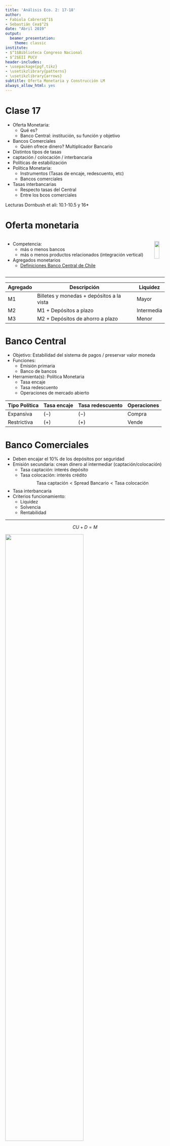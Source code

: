 ```yaml
---
title: 'Análisis Eco. 2: 17-18'
author:
- Fabiola Cabrera$^1$
- Sebastián Cea$^2$
date: "Abril 2019"
output:
  beamer_presentation:
    theme: classic
institute:
- $^1$Biblioteca Congreso Nacional
- $^2$EII PUCV
header-includes:
- \usepackage{pgf,tikz}
- \usetikzlibrary{patterns}
- \usetikzlibrary{arrows}
subtitle: Oferta Monetaria y Construcción LM
always_allow_html: yes
---
```


# Clase 17

- Oferta Monetaria: 
  - Qué es?
  - Banco Central: institución, su función y objetivo
- Bancos Comerciales
  - Quién ofrece dinero? Multiplicador Bancario
- Distintos tipos de tasas 
 - captación / colocación / interbancaria
- Políticas de estabilización 
- Política Monetaria: 
  - Instrumentos (Tasas de encaje, redescuento, etc)
  - Bancos comerciales
- Tasas interbancarias
  - Respecto tasas del Central
  - Entre los bcos comerciales
 
 Lecturas Dornbush et ali: 10.1-10.5 y 16*
 
# Oferta monetaria

::: columns

:::: column

- Competencia: 
  - más o menos bancos
  - más o menos productos relacionados (integración vertical)
  
- Agregados monetarios
  - [Definiciones Banco Central de Chile](https://si3.bcentral.cl/estadisticas/Principal1/Metodologias/EMF/AGREGADOS_MONETARIOS/Base_Monetaria.pdf)

::::

:::: column

![](agregados.png){height=70%}\

::::

:::



---

|Agregado|Descripción|Liquidez|
|---|------------------------------------------|--|
|M1| Billetes y monedas + depósitos a la vista|Mayor|
|M2| M1 + Depósitos a plazo|Intermedia|
|M3| M2 + Depósitos de ahorro a plazo|Menor|

# Banco Central

- Objetivo: Estabilidad del sistema de pagos / preservar valor moneda
- Funciones:
  - Emisión primaria
  - Banco de bancos
- Herramienta(s): Política Monetaria
  - Tasa encaje
  - Tasa redescuento
  - Operaciones de mercado abierto
  
|Tipo Política|Tasa encaje|Tasa redescuento|Operaciones|
|-------------|-----------|----------------|-----------|
|Expansiva|$(-)$|$(-)$|Compra|
|Restrictiva|$(+)$|$(+)$|Vende|

# Banco Comerciales

- Deben encajar el 10% de los depósitos por seguridad
- Emisión secundaria: crean dinero al intermediar (captación/colocación)
  - Tasa captación: interés depósito
  - Tasa colocación: interés crédito
  $$\text{Tasa captación}<\text{Spread Bancario}<\text{Tasa colocación}$$
- Tasa interbancaria
- Criterios funcionamiento:
  - Liquidez
  - Solvencia
  - Rentabilidad
  
---


$$CU+D=M$$

![](AltaPotencia.png){height=70%}\

$$CU+\text{reservas}=H$$

Multiplicador Monetario: $\frac{M}{H}$

# Clase 18
 
- Construcción de la curva LM
- Ecuación en el Mercado monetario: LM Traslados por políticas monetarias
- Políticas de estabilización 
- Política Monetaria



# Construcción LM

![](LM.png){height=70%}\


# Variación en Oferta Monetaria

![](AumentoOfertaM.png){height=70%}\

- ¿Figura representa política monetaria expansiva o restrictiva?


# Excesos de Oferta/Demanda Monetaria


::: columns

:::: column



![](LMsola.png){height=70%}\

::::

:::: column

- ¿Dónde situar?
  - EOM
  - EDM
- Comparar gráfico anterior


$\,$


![Macro con Python](MacroPython.png){height=20%}\
::::

:::

# Equilibrio ISLM

::: columns

:::: column

![](ISLM.png){height=70%}\

::::

:::: column

![](DeltaISLM.png){height=70%}\

::::

:::

- En equilibrio, ¿Cuál es el impacto de los excesos de:?
  - Oferta/Demanda Monetaria
  - Oferta/Demanda Agregada


# Clase 19

- Análisis de casos:
  - Exceso de Oferta / Demanda Agregada / Monetaria  (EDA, EOA, EDM, EOM) 
- Política Fiscal Expansiva:
 - Efecto Crowding Out
- Política Monetaria Expansiva:
  - Mecanismos de Transmisión
- Casos extremos clásicos y keynesianos

Lecturas Dornbush et ali: 11.1-11.4


# Revisión Ejercicio

¿Con qué fin el Gobierno Chino otorga financiamiento al exterior? Base su respuesta en el modelo de DA

- China busca ser la potencia mundial sobre las energías “verdes”, china por su lado tiene la opción de invertir en arg y así poder obtener un retorno sobre este y una mayor demanda agregada.
- Aumentar M en la demanda para aumentar esta en su totalidad.
- Para argentina y china hay un cambio en su sector externo, no logro ver cual aumenta y cual disminuye, solo con percepcion diria que china busca qmpliar la capacidad de compra de los paises que demandan sus bienes y por esto trata de impulsarlos
- El incentivo del Gobierno Chino seria el de aumentar la capacidad de demanda del pais al que le otorgan financiamiento. El financiamiento se ve reflejado en la M del modelo de DA.


---


¿Con qué fin el Gobierno Chino otorga financiamiento al exterior? Base su respuesta en el modelo de DA

- Aumentar la cantidad de dinero (M) en Argentina, tiene como objetivo desplazar la DA en China, y al aumentar el nivel de precios la producción crecerá
- Modo de inversion y ayuda a los paises que le producen las materias primas
- Por una parte buscaría saldar el déficit comercial que tendría con Argentina al importar más que exportar, destinando inversión para compensar el déficit.
- El gobierno chino otorga financiamiento debido a que la mano de obra, impuesto son más accesible y le permite obtener un mayor ahorro del que se obtendría si se realizara en el pais.
- El fin es aumentar la presencia global de china, y aumenta su demanda agregada, ya que aumenta su M (cantidad de dinero)

# Repaso con preguntas

- Aumento multiplicador => Pendiente DA/IS?
- Ejercicio Tarea:
  - Familias 
    - consumirían un monto de $3.000$ si no tuvieran ingresos 
    - por cada $100$ pesos que reciben, destinan $20$ al ahorro
  - Los desembolsos del gobierno fueron de 
    - $50.000$ en remuneraciones, 
    - $20.000$ en gastos corrientes y 
    - $3.000$ de transferencias a las familias en situación de riesgo social
    - Los ingresos de dicho gobierno provinieron de impuestos fijos por $2.000, más una tasa impositiva del 10% a los ingresos de las personas.
  - Empresarios invierten de acuerdo a la siguiente función $80.000-500i$
  - Se sabe además que la demanda monetaria está representada por: 	$L= 0,5Y-500i$ y los saldos reales ascienden a $274.600$
  
  Determine: $C_0, c, G, TR, TA, t, I, L, \frac{M}{P}$





